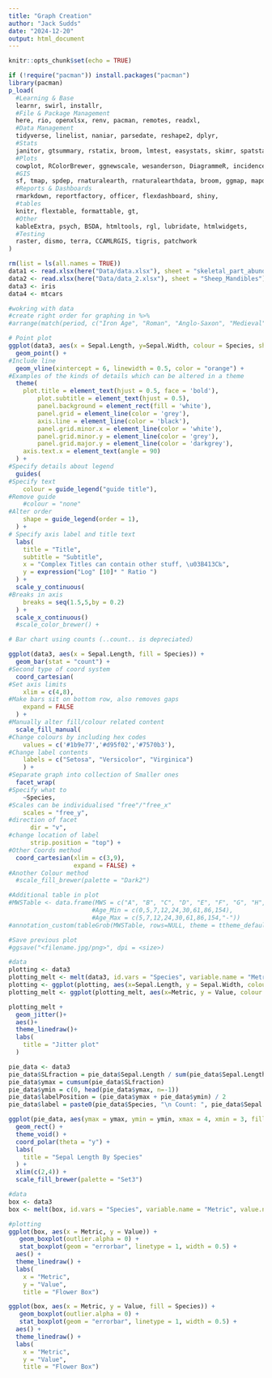 ```yaml
---
title: "Graph Creation"
author: "Jack Sudds"
date: "2024-12-20"
output: html_document
---
```


```r
knitr::opts_chunk$set(echo = TRUE)
```

```r
if (!require("pacman")) install.packages("pacman")
library(pacman)
p_load(
  #Learning & Base
  learnr, swirl, installr,
  #File & Package Management
  here, rio, openxlsx, renv, pacman, remotes, readxl,
  #Data Management
  tidyverse, linelist, naniar, parsedate, reshape2, dplyr,
  #Stats
  janitor, gtsummary, rstatix, broom, lmtest, easystats, skimr, spatstat,
  #Plots
  cowplot, RColorBrewer, ggnewscale, wesanderson, DiagrammeR, incidence2, gghighlight, ggtext, ggrepel, gganimate, ggsci, grates, gridExtra, ggforce, hexbin, plotly,
  #GIS
  sf, tmap, spdep, rnaturalearth, rnaturalearthdata, broom, ggmap, mapdata, maps, spData, BiocManager, geoR, giscoR,
  #Reports & Dashboards
  rmarkdown, reportfactory, officer, flexdashboard, shiny,
  #tables
  knitr, flextable, formattable, gt,
  #Other
  kableExtra, psych, BSDA, htmltools, rgl, lubridate, htmlwidgets,
  #Testing
  raster, dismo, terra, CCAMLRGIS, tigris, patchwork
)
```

```r
rm(list = ls(all.names = TRUE))
data1 <- read.xlsx(here("Data/data.xlsx"), sheet = "skeletal_part_abundances")
data2 <- read.xlsx(here("Data/data_2.xlsx"), sheet = "Sheep_Mandibles")
data3 <- iris
data4 <- mtcars

#wokring with data
#create right order for graphing in %>%
#arrange(match(period, c("Iron Age", "Roman", "Anglo-Saxon", "Medieval", "Post-Medieval", "Modern")))

```

```r
# Point plot
ggplot(data3, aes(x = Sepal.Length, y=Sepal.Width, colour = Species, shape = Species)) +
  geom_point() +
#Include line
  geom_vline(xintercept = 6, linewidth = 0.5, color = "orange") +
#Examples of the kinds of details which can be altered in a theme
  theme(
    plot.title = element_text(hjust = 0.5, face = 'bold'),
        plot.subtitle = element_text(hjust = 0.5),
        panel.background = element_rect(fill = 'white'),
        panel.grid = element_line(color = 'grey'),
        axis.line = element_line(color = 'black'),
        panel.grid.minor.x = element_line(color = 'white'),
        panel.grid.minor.y = element_line(color = 'grey'),
        panel.grid.major.y = element_line(color = 'darkgrey'),
    axis.text.x = element_text(angle = 90)
  ) +
#Specify details about legend
  guides(
#Specify text
    colour = guide_legend("guide title"),
#Remove guide
    #colour = "none"
#Alter order
    shape = guide_legend(order = 1),
  ) +
# Specify axis label and title text
  labs(
    title = "Title",
    subtitle = "Subtitle",
    x = "Complex Titles can contain other stuff, \u03B413C‰",
    y = expression("Log" [10]* " Ratio ")
  ) +
  scale_y_continuous(
#Breaks in axis
    breaks = seq(1.5,5,by = 0.2)
  ) +
  scale_x_continuous()
  #scale_color_brewer() +

# Bar chart using counts (..count.. is depreciated)

ggplot(data3, aes(x = Sepal.Length, fill = Species)) +
  geom_bar(stat = "count") +
#Second type of coord system
  coord_cartesian(
#Set axis limits
    xlim = c(4,8),
#Make bars sit on bottom row, also removes gaps
    expand = FALSE
  ) +
#Manually alter fill/colour related content
  scale_fill_manual(
#Change colours by including hex codes
    values = c('#1b9e77','#d95f02','#7570b3'),
#Change label contents
    labels = c("Setosa", "Versicolor", "Virginica")
    ) +
#Separate graph into collection of Smaller ones
  facet_wrap(
#Specify what to 
    ~Species,
#Scales can be individualised "free"/"free_x"
    scales = "free_y",
#direction of facet
      dir = "v",
#change location of label
      strip.position = "top") +
#Other Coords method
  coord_cartesian(xlim = c(3,9),
                  expand = FALSE) +
#Another Colour method
  #scale_fill_brewer(palette = "Dark2")

#Additional table in plot
#MWSTable <- data.frame(MWS = c("A", "B", "C", "D", "E", "F", "G", "H", "I"),
                       #Age_Min = c(0,5,7,12,24,30,61,86,154),
                       #Age_Max = c(5,7,12,24,30,61,86,154,"-"))
#annotation_custom(tableGrob(MWSTable, rows=NULL, theme = ttheme_default(base_size = 9)), xmin = "C", xmax = "E", ymin = 2, ymax = 7)

#Save previous plot
#ggsave("<filename.jpg/png>", dpi = <size>)
```

```r
#data
plotting <- data3
plotting_melt <- melt(data3, id.vars = "Species", variable.name = "Metric", value.name = "Value")
plotting <- ggplot(plotting, aes(x=Sepal.Length, y = Sepal.Width, colour = Species))
plotting_melt <- ggplot(plotting_melt, aes(x=Metric, y = Value, colour = Species))

plotting_melt +
  geom_jitter()+
  aes()+
  theme_linedraw()+
  labs(
    title = "Jitter plot"
  )
```

```r
pie_data <- data3
pie_data$SLfraction = pie_data$Sepal.Length / sum(pie_data$Sepal.Length)
pie_data$ymax = cumsum(pie_data$SLfraction)
pie_data$ymin = c(0, head(pie_data$ymax, n=-1))
pie_data$labelPosition = (pie_data$ymax + pie_data$ymin) / 2
pie_data$label = paste0(pie_data$Species, "\n Count: ", pie_data$Sepal.Length)

ggplot(pie_data, aes(ymax = ymax, ymin = ymin, xmax = 4, xmin = 3, fill = Species, stat = "identity")) +
  geom_rect() +
  theme_void() +
  coord_polar(theta = "y") +
  labs(
    title = "Sepal Length By Species"
  ) +
  xlim(c(2,4)) +
  scale_fill_brewer(palette = "Set3")
```

```r
#data
box <- data3
box <- melt(box, id.vars = "Species", variable.name = "Metric", value.name = "Value")

#plotting
ggplot(box, aes(x = Metric, y = Value)) +
   geom_boxplot(outlier.alpha = 0) +
   stat_boxplot(geom = "errorbar", linetype = 1, width = 0.5) +
  aes() +
  theme_linedraw() +
  labs(
    x = "Metric",
    y = "Value",
    title = "Flower Box")

ggplot(box, aes(x = Metric, y = Value, fill = Species)) +
   geom_boxplot(outlier.alpha = 0) +
   stat_boxplot(geom = "errorbar", linetype = 1, width = 0.5) +
  aes() +
  theme_linedraw() +
  labs(
    x = "Metric",
    y = "Value",
    title = "Flower Box")
```
